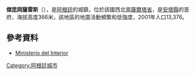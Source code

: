 '''傑昆岡薩雷斯'''（{{lang-es|Joaquín V. González}}），是[[阿根廷|阿根廷]]的城鎮，位於該國西北面[[薩爾塔省|薩爾塔省]]，是[[安塔縣|安塔縣]]的首府，海拔高度366米，該地區的地震活動頻繁和低強度，2001年人口13,376。

==參考資料==
*[http://www.mininterior.gov.ar/ Ministerio del Interior] {{Wayback|url=http://www.mininterior.gov.ar/ |date=20140610230411 }} {{es icon}}

{{coord|25|05|S|64|11|W|display=title|region:AR_type:city_source:GNS-enwiki}}

{{Argentina-geo-stub}}
[[Category:阿根廷城市|Category:阿根廷城市]]